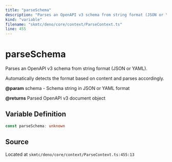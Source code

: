 ```yaml
---
title: "parseSchema"
description: "Parses an OpenAPI v3 schema from string format (JSON or YAML)."
kind: "variable"
filename: "skmtc/deno/core/context/ParseContext.ts"
line: 455
---
```


# parseSchema

Parses an OpenAPI v3 schema from string format (JSON or YAML).

Automatically detects the format based on content and parses accordingly.


**@param** schema - Schema string in JSON or YAML format

**@returns** Parsed OpenAPI v3 document object

## Variable Definition

```typescript
const parseSchema: unknown
```

## Source

Located at `skmtc/deno/core/context/ParseContext.ts:455:13`
